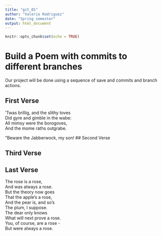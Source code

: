 ```yaml
---
title: "git_01"
author: "Valerie Rodriguez"
date: "Spring semester"
output: html_document
---
```


```r
knitr::opts_chunk$set(echo = TRUE)
```
# Build a Poem with commits to different branches
Our project will be done using a sequence of save and commits and branch actions.
<!-- Do not modify or change any text in "!--" bracketed areas such as this --- these are instructions to
you, if you change any of this the git program will notice it and compromise your git merging strategy !-->

## First Verse 
<!--Put the first five lines of a poem by Lewis Carrol in this section!-->
’Twas brillig, and the slithy toves      
Did gyre and gimble in the wabe:      
All mimsy were the borogoves,     
And the mome raths outgrabe.    

“Beware the Jabberwock, my son! 
## Second Verse
<!--Put the first five lines of a poem by Robert Frost here!-->

## Third Verse
<!--Put the first two verses of The Walrus and the Carpenter here!-->

## Last Verse
<!--Put a short poem of your choice 8-20 lines,here!-->
The rose is a rose,      
And was always a rose.      
But the theory now goes      
That the apple's a rose,      
And the pear is, and so's      
The plum, I suppose.      
The dear only knows      
What will next prove a rose.      
You, of course, are a rose -      
But were always a rose.      
